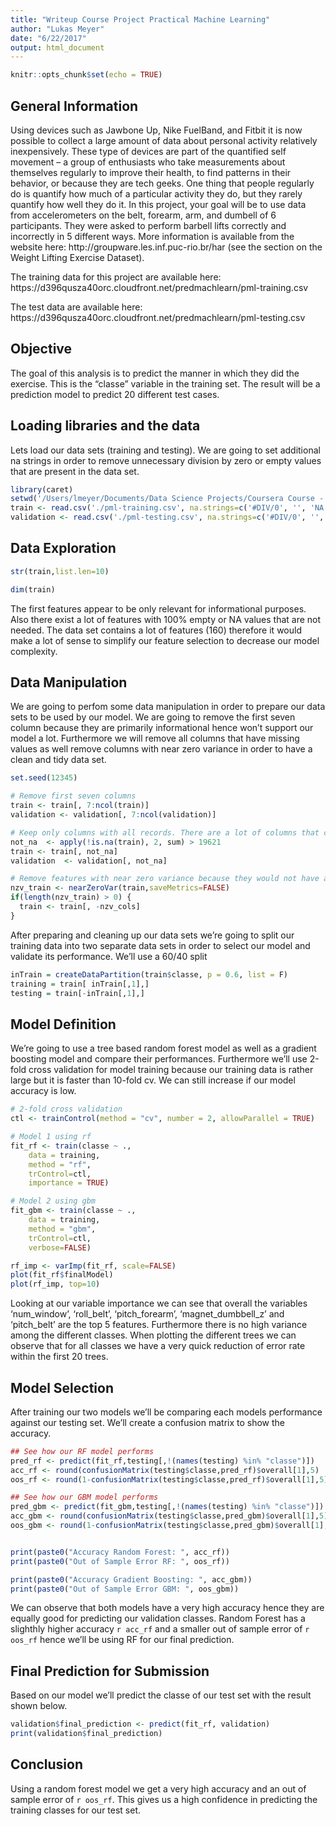 ```yaml
---
title: "Writeup Course Project Practical Machine Learning"
author: "Lukas Meyer"
date: "6/22/2017"
output: html_document
---
```


```r
knitr::opts_chunk$set(echo = TRUE)
```
## General Information
Using devices such as Jawbone Up, Nike FuelBand, and Fitbit it is now possible to collect a large amount of data about personal activity relatively inexpensively. These type of devices are part of the quantified self movement – a group of enthusiasts who take measurements about themselves regularly to improve their health, to find patterns in their behavior, or because they are tech geeks. One thing that people regularly do is quantify how much of a particular activity they do, but they rarely quantify how well they do it. In this project, your goal will be to use data from accelerometers on the belt, forearm, arm, and dumbell of 6 participants. They were asked to perform barbell lifts correctly and incorrectly in 5 different ways. More information is available from the website here: http://groupware.les.inf.puc-rio.br/har (see the section on the Weight Lifting Exercise Dataset).

The training data for this project are available here: https://d396qusza40orc.cloudfront.net/predmachlearn/pml-training.csv

The test data are available here: https://d396qusza40orc.cloudfront.net/predmachlearn/pml-testing.csv

## Objective
The goal of this analysis is to predict the manner in which they did the exercise. This is the "classe" variable in the training set. The result will be a prediction model to predict 20 different test cases.

## Loading libraries and the data
Lets load our data sets (training and testing). We are going to set additional na strings in order to remove unnecessary division by zero or empty values that are present in the data set.
```r
library(caret)
setwd('/Users/lmeyer/Documents/Data Science Projects/Coursera Course - Data Scienctists Toolbox/Course 8 - Practical Machine Learning')
train <- read.csv('./pml-training.csv', na.strings=c('#DIV/0', '', 'NA') ,stringsAsFactors = F)
validation <- read.csv('./pml-testing.csv', na.strings=c('#DIV/0', '', 'NA') ,stringsAsFactors = F)
```
## Data Exploration

```r
str(train,list.len=10)

dim(train)
```
The first features appear to be only relevant for informational purposes. Also there exist a lot of features with 100% empty or NA values that are not needed. The data set contains a lot of features (160) therefore it would make a lot of sense to simplify our feature selection to decrease our model complexity.

## Data Manipulation
We are going to perfom some data manipulation in order to prepare our data sets to be used by our model. We are going to remove the first seven column because they are primarily informational hence won't support our model a lot. Furthermore we will remove all columns that have missing values as well remove columns with near zero variance in order to have a clean and tidy data set. 

```r
set.seed(12345)

# Remove first seven columns
train <- train[, 7:ncol(train)] 
validation <- validation[, 7:ncol(validation)]

# Keep only columns with all records. There are a lot of columns that contain only NA values thus cannot be used.
not_na  <- apply(!is.na(train), 2, sum) > 19621 
train <- train[, not_na]
validation  <- validation[, not_na]

# Remove features with near zero variance because they would not have a strong impact and would unnecessarily over-complicate our model.
nzv_train <- nearZeroVar(train,saveMetrics=FALSE)
if(length(nzv_train) > 0) {
  train <- train[, -nzv_cols]
}

```

After preparing and cleaning up our data sets we're going to split our training data into two separate data sets in order to select  our model and validate its performance. We'll use a 60/40 split

```r
inTrain = createDataPartition(train$classe, p = 0.6, list = F)
training = train[ inTrain[,1],]
testing = train[-inTrain[,1],]
```

## Model Definition
We're going to use a tree based random forest model as well as a gradient boosting model and compare their performances. Furthermore we'll use 2-fold cross validation for model training because our training data is rather large but it is faster than 10-fold cv. We can still increase if our model accuracy is low.

```r
# 2-fold cross validation
ctl <- trainControl(method = "cv", number = 2, allowParallel = TRUE)

# Model 1 using rf
fit_rf <- train(classe ~ .,
    data = training,
    method = "rf",
    trControl=ctl,
    importance = TRUE)

# Model 2 using gbm
fit_gbm <- train(classe ~ .,
    data = training,
    method = "gbm",
    trControl=ctl,
    verbose=FALSE)

```

```r
rf_imp <- varImp(fit_rf, scale=FALSE)
plot(fit_rf$finalModel)
plot(rf_imp, top=10)
```

Looking at our variable importance we can see that overall the variables 'num_window', 'roll_belt', 'pitch_forearm', 'magnet_dumbbell_z' and 'pitch_belt' are the top 5 features. Furthermore there is no high variance among the different classes. When plotting the different trees we can observe that for all classes we have a very quick reduction of error rate within the first 20 trees. 

## Model Selection
After training our two models we'll be comparing each models performance against our testing set. We'll create a confusion matrix to show the accuracy.
```r
## See how our RF model performs
pred_rf <- predict(fit_rf,testing[,!(names(testing) %in% "classe")])
acc_rf <- round(confusionMatrix(testing$classe,pred_rf)$overall[1],5)
oos_rf <- round(1-confusionMatrix(testing$classe,pred_rf)$overall[1],5)

## See how our GBM model performs
pred_gbm <- predict(fit_gbm,testing[,!(names(testing) %in% "classe")])
acc_gbm <- round(confusionMatrix(testing$classe,pred_gbm)$overall[1],5)
oos_gbm <- round(1-confusionMatrix(testing$classe,pred_gbm)$overall[1],5)


print(paste0("Accuracy Random Forest: ", acc_rf))
print(paste0("Out of Sample Error RF: ", oos_rf))

print(paste0("Accuracy Gradient Boosting: ", acc_gbm))
print(paste0("Out of Sample Error GBM: ", oos_gbm))


```
We can observe that both models have a very high accuracy hence they are equally good for predicting our validation classes. Random Forest has a slighthly higher accuracy `r acc_rf` and a smaller out of sample error of `r oos_rf` hence we'll be using RF for our final prediction.

## Final Prediction for Submission
Based on our model we'll predict the classe of our test set with the result shown below.
```r
validation$final_prediction <- predict(fit_rf, validation)
print(validation$final_prediction)
```

## Conclusion
Using a random forest model we get a very high accuracy and an out of sample error of `r oos_rf`. This gives us a high confidence in predicting the training classes for our test set. 